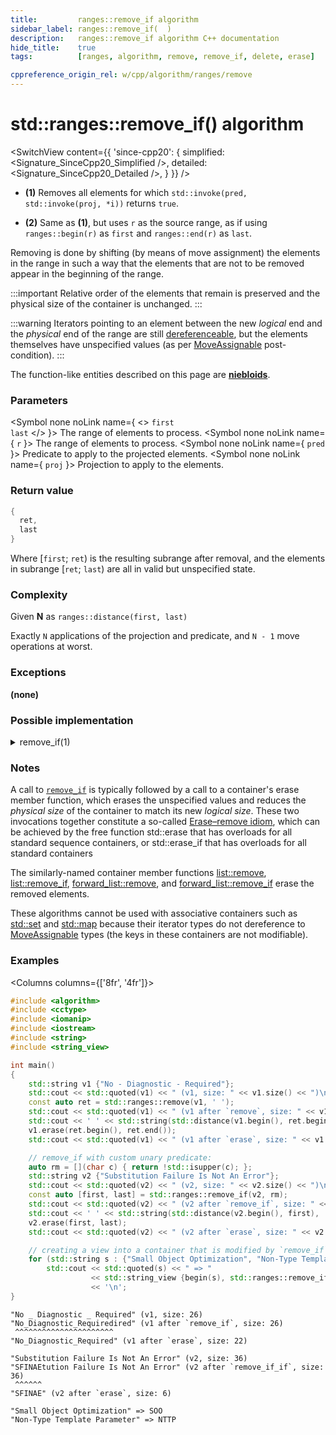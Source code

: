```yaml
---
title:         ranges::remove_if algorithm
sidebar_label: ranges::remove_if(  )
description:   ranges::remove_if algorithm C++ documentation
hide_title:    true
tags:          [ranges, algorithm, remove, remove_if, delete, erase]

cppreference_origin_rel: w/cpp/algorithm/ranges/remove
---
```



<!----------------- Codes ---------------------->


# std::ranges::remove_if() algorithm

<SwitchView content={{
	'since-cpp20': {
		simplified:	<Signature_SinceCpp20_Simplified />,
		detailed:	<Signature_SinceCpp20_Detailed />,
	}
}} />

- **(1)** Removes all elements for which `std::invoke(pred, std::invoke(proj, *i))` returns `true`.

- **(2)** Same as **(1)**, but uses `r` as the source range, as if using `ranges::begin(r)` as `first` and `ranges::end(r)` as `last`.

Removing is done by shifting (by means of move assignment) the elements in the range in such a way that the elements that are not to be removed appear in the beginning of the range.

:::important
Relative order of the elements that remain is preserved and the physical size of the container is unchanged.
:::

:::warning
Iterators pointing to an element between the new *logical* end and the *physical* end of the range are still <a href="#">dereferenceable</a>, <Since v='cpp11'>but the elements themselves have unspecified values (as per <a href="/docs/named_req/MoveAssignable">MoveAssignable</a> post-condition).</Since>
:::

The function-like entities described on this page are [**niebloids**](/docs/std/algo/niebloids).

### Parameters

<SymbolTable>

  <Symbol none noLink name={ <> <code>first</code> <br/> <code>last</code> </> }>
    The range of elements to process.
  </Symbol>
  <Symbol none noLink name={ <code>r</code> }>
    The range of elements to process.
  </Symbol>
  <Symbol none noLink name={ <code>pred</code> }>
    Predicate to apply to the projected elements.
  </Symbol>
  <Symbol none noLink name={ <code>proj</code> }>
    Projection to apply to the elements.
  </Symbol>

</SymbolTable>

### Return value

```cpp
{
  ret,
  last
}
```
Where [`first`; `ret`) is the resulting subrange after removal, and the elements in subrange [`ret`; `last`) are all in valid but unspecified state.

### Complexity

Given **N** as `ranges::distance(first, last)`

Exactly `N` applications of the projection and predicate, and `N - 1` move operations at worst.

### Exceptions

**(none)**

### Possible implementation

<details>
<summary>remove_if(1)</summary>

```cpp
struct remove_if_fn
{
    template<std::permutable I, std::sentinel_for<I> S, class Proj = std::identity,
             std::indirect_unary_predicate<std::projected<I, Proj>> Pred>
    constexpr ranges::subrange<I>
        operator()(I first, S last, Pred pred, Proj proj = {}) const
    {
        first = ranges::find_if(std::move(first), last, pred, proj);
        if (first != last)
        {
            for (I i {std::next(first)}; i != last; ++i)
            {
                if (!std::invoke(pred, std::invoke(proj, *i)))
                {
                    *first = ranges::iter_move(i);
                    ++first;
                }
            }
        }
        return {first, last};
    }

    template<ranges::forward_range R, class Proj = std::identity,
             std::indirect_unary_predicate<
                 std::projected<ranges::iterator_t<R>, Proj>> Pred>
    requires std::permutable<ranges::iterator_t<R>>
    constexpr ranges::borrowed_subrange_t<R>
        operator()(R&& r, Pred pred, Proj proj = {}) const
    {
        return (*this)(ranges::begin(r), ranges::end(r), pred, std::move(proj));
    }
};

inline constexpr remove_if_fn remove_if {};
```

</details>


### Notes

A call to [`remove_if`](#) is typically followed by a call to a container's erase member function, which erases the unspecified values and reduces the *physical size* of the container to match its new *logical size*.
These two invocations together constitute a so-called [Erase–remove idiom](#)<Since v='cpp20'>, which can be achieved by the free function std::erase that has overloads for all standard sequence containers, or std::erase_if that has overloads for all standard containers</Since>

The similarly-named container member functions [list::remove](#), [list::remove_if](#), [forward_list::remove](/docs/std/containers/lists/forward-list/remove), and [forward_list::remove_if](/docs/std/containers/lists/forward-list/remove) erase the removed elements.

These algorithms cannot be used with associative containers such as [std::set](/docs/std/containers/sets/set) and [std::map](/docs/std/containers/maps/map) because their iterator types do not dereference to [MoveAssignable](/docs/named_req/MoveAssignable) types (the keys in these containers are not modifiable).

### Examples

<Columns columns={['8fr', '4fr']}>
<div>

```cpp title='Main.cpp' showLineNumbers
#include <algorithm>
#include <cctype>
#include <iomanip>
#include <iostream>
#include <string>
#include <string_view>

int main()
{
    std::string v1 {"No - Diagnostic - Required"};
    std::cout << std::quoted(v1) << " (v1, size: " << v1.size() << ")\n";
    const auto ret = std::ranges::remove(v1, ' ');
    std::cout << std::quoted(v1) << " (v1 after `remove`, size: " << v1.size() << ")\n";
    std::cout << ' ' << std::string(std::distance(v1.begin(), ret.begin()), '^') << '\n';
    v1.erase(ret.begin(), ret.end());
    std::cout << std::quoted(v1) << " (v1 after `erase`, size: " << v1.size() << ")\n\n";

    // remove_if with custom unary predicate:
    auto rm = [](char c) { return !std::isupper(c); };
    std::string v2 {"Substitution Failure Is Not An Error"};
    std::cout << std::quoted(v2) << " (v2, size: " << v2.size() << ")\n";
    const auto [first, last] = std::ranges::remove_if(v2, rm);
    std::cout << std::quoted(v2) << " (v2 after `remove_if`, size: " << v2.size() << ")\n";
    std::cout << ' ' << std::string(std::distance(v2.begin(), first), '^') << '\n';
    v2.erase(first, last);
    std::cout << std::quoted(v2) << " (v2 after `erase`, size: " << v2.size() << ")\n\n";

    // creating a view into a container that is modified by `remove_if`:
    for (std::string s : {"Small Object Optimization", "Non-Type Template Parameter"})
        std::cout << std::quoted(s) << " => "
                  << std::string_view {begin(s), std::ranges::remove_if(s, rm).begin()}
                  << '\n';
}
```

</div>
<div>

```plaintext title="Output"
"No _ Diagnostic _ Required" (v1, size: 26)
"No_Diagnostic_Requiredired" (v1 after `remove_if`, size: 26)
 ^^^^^^^^^^^^^^^^^^^^^^
"No_Diagnostic_Required" (v1 after `erase`, size: 22)

"Substitution Failure Is Not An Error" (v2, size: 36)
"SFINAEtution Failure Is Not An Error" (v2 after `remove_if_if`, size: 36)
 ^^^^^^
"SFINAE" (v2 after `erase`, size: 6)

"Small Object Optimization" => SOO
"Non-Type Template Parameter" => NTTP
```

</div>
</Columns>
